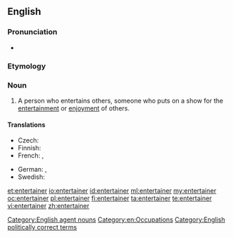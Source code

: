 ==English==

===Pronunciation===
* {{rhymes|eɪnə(r)}}

===Etymology===
{{suffix|entertain|er}}

===Noun===
{{wikipedia}}
{{en-noun}}

# A person who entertains others, someone who puts on a show for the [[entertainment]] or [[enjoyment]] of others.

====Translations====
{{trans-top|person who entertains}}
* Czech: {{t-|cs|bavič|m}}
* Finnish: {{t-|fi|viihdyttäjä}}
* French: {{t+|fr|amuseur|m}}, {{t+|fr|divertisseur|m}}
{{trans-mid}}
* German: {{t-|de|Unterhalter|m}}, {{t-|de|Entertainer|m}}
* Swedish: {{t-|sv|underhållare|c}}
{{trans-bottom}}

[[Category:English agent nouns]]
[[Category:en:Occupations]]
[[Category:English politically correct terms]]

[[et:entertainer]]
[[io:entertainer]]
[[id:entertainer]]
[[ml:entertainer]]
[[my:entertainer]]
[[oc:entertainer]]
[[pl:entertainer]]
[[fi:entertainer]]
[[ta:entertainer]]
[[te:entertainer]]
[[vi:entertainer]]
[[zh:entertainer]]